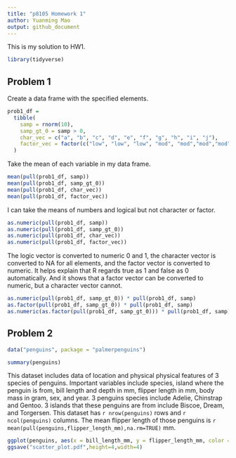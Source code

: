 ```yaml
---
title: "p8105 Homework 1"
author: Yuanming Mao
output: github_document
---
```


This is my solution to HW1.

```r
library(tidyverse)
```

## Problem 1

Create a data frame with the specified elements.

```r
prob1_df = 
  tibble(
    samp = rnorm(10),
    samp_gt_0 = samp > 0,
    char_vec = c("a", "b", "c", "d", "e", "f", "g", "h", "i", "j"),
    factor_vec = factor(c("low", "low", "low", "mod", "mod","mod","mod", "high", "high", "high"))
  )
```

Take the mean of each variable in my data frame.

```r
mean(pull(prob1_df, samp))
mean(pull(prob1_df, samp_gt_0))
mean(pull(prob1_df, char_vec))
mean(pull(prob1_df, factor_vec))
```

I can take the means of numbers and logical but not character or factor.

```r

as.numeric(pull(prob1_df, samp))
as.numeric(pull(prob1_df, samp_gt_0))
as.numeric(pull(prob1_df, char_vec))
as.numeric(pull(prob1_df, factor_vec))
```

The logic vector is converted to numeric 0 and 1, the character vector is converted to NA for all elements, and the factor vector is converted to numeric. 
It helps explain that R regards true as 1 and false as 0 automatically. And it shows that a factor vector can be converted to numeric, but a character vector cannot.

```r
as.numeric(pull(prob1_df, samp_gt_0)) * pull(prob1_df, samp)
as.factor(pull(prob1_df, samp_gt_0)) * pull(prob1_df, samp)
as.numeric(as.factor(pull(prob1_df, samp_gt_0))) * pull(prob1_df, samp)
```

## Problem 2

```r
data("penguins", package = "palmerpenguins")

summary(penguins)
```

This dataset includes data of location and physical physical features of 3 species of penguins. Important variables include species, island where the penguin is from, bill length and depth in mm, flipper length in mm, body mass in gram, sex, and year. 3 penguins species include Adelie, Chinstrap and Gentoo. 3 islands that these penguins are from include Biscoe, Dream, and Torgersen.
This dataset has `r nrow(penguins)` rows and `r ncol(penguins)` columns.
The mean flipper length of those penguins is `r mean(pull(penguins,flipper_length_mm),na.rm=TRUE)` mm.

```r
ggplot(penguins, aes(x = bill_length_mm, y = flipper_length_mm, color = species)) + geom_point()
ggsave("scatter_plot.pdf",height=4,width=4)
```




